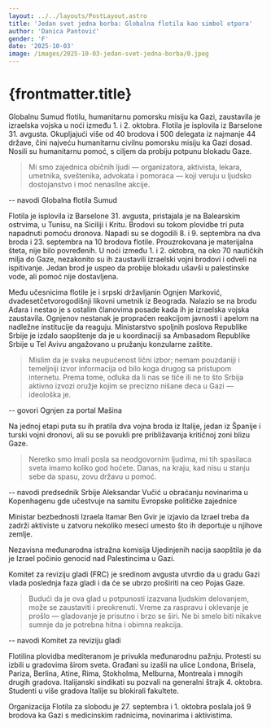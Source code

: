 ```yaml
---
layout: ../../layouts/PostLayout.astro
title: 'Jedan svet jedna borba: Globalna flotila kao simbol otpora'
author: 'Danica Pantović'
gender: 'F'
date: '2025-10-03'
image: /images/2025-10-03-jedan-svet-jedna-borba/0.jpeg
---
```



# {frontmatter.title}

Globalnu Sumud flotilu, humanitarnu pomorsku misiju ka Gazi, zaustavila je izraelska vojska u noći između 1. i 2. oktobra. Flotila je isplovila iz Barselone 31. avgusta. Okupljajući više od 40 brodova i 500 delegata iz najmanje 44 države, čini najveću humanitarnu civilnu pomorsku misiju ka Gazi dosad. Nosili su humanitarnu pomoć, s ciljem da probiju potpunu blokadu Gaze.

> Mi smo zajednica običnih ljudi — organizatora, aktivista, lekara, umetnika, sveštenika, advokata i pomoraca — koji veruju u ljudsko dostojanstvo i moć nenasilne akcije.

-- navodi Globalna flotila Sumud

Flotila je isplovila iz Barselone 31. avgusta, pristajala je na Balearskim ostrvima, u Tunisu, na Siciliji i Kritu.
Brodovi su tokom plovidbe tri puta napadnuti pomoću dronova. Napadi su se dogodili 8. i 9. septembra na dva broda i 23. septembra na 10 brodova flotile. Prouzrokovana je materijalna šteta, nije bilo povređenih.
U noći između 1. i 2. oktobra, na oko 70 nautičkih milja do Gaze, nezakonito su ih zaustavili izraelski vojni brodovi i odveli na ispitivanje. Jedan brod je uspeo da probije blokadu ušavši u palestinske vode, ali pomoć nije dostavljena.

Među učesnicima flotile je i srpski državljanin Ognjen Marković, dvadesetčetvorogodišnji likovni umetnik iz Beograda. Nalazio se na brodu Adara i nestao je s ostalim članovima posade kada ih je izraelska vojska zaustavila. Ognjenov nestanak je propraćen reakcijom javnosti i apelom na nadležne institucije da reaguju. Ministarstvo spoljnih poslova Republike Srbije je izdalo saopštenje da je u koordinaciji sa Ambasadom Republike Srbije u Tel Avivu angažovano u pružanju konzularne zaštite.

> Mislim da je svaka neupućenost lični izbor; nemam pouzdaniji i temeljniji izvor informacija od bilo koga drugog sa pristupom internetu. Prema tome, odluka da li nas se tiče ili ne to što Srbija aktivno izvozi oružje kojim se precizno nišane deca u Gazi — ideološka je.

-- govori Ognjen za portal Mašina

Na jednoj etapi puta su ih pratila dva vojna broda iz Italije, jedan iz Španije i turski vojni dronovi, ali su se povukli pre približavanja kritičnoj zoni blizu Gaze.

> Neretko smo imali posla sa neodgovornim ljudima, mi tih spasilaca sveta imamo koliko god hoćete. Danas, na kraju, kad nisu u stanju sebe da spasu, zovu državu u pomoć.

-- navodi predsednik Srbije Aleksandar Vučić u obraćanju novinarima u Kopenhagenu gde učestvuje na samitu Evropske političke zajednice

Ministar bezbednosti Izraela Itamar Ben Gvir je izjavio da Izrael treba da zadrži aktiviste u zatvoru nekoliko meseci umesto što ih deportuje u njihove zemlje.

Nezavisna međunarodna istražna komisija Ujedinjenih nacija saopštila je da je Izrael počinio genocid nad Palestincima u Gazi.

Komitet za reviziju gladi (FRC) je sredinom avgusta utvrdio da u gradu Gazi vlada poslednja faza gladi i da će se ubrzo proširiti na ceo Pojas Gaze.

> Budući da je ova glad u potpunosti izazvana ljudskim delovanjem, može se zaustaviti i preokrenuti. Vreme za raspravu i oklevanje je prošlo — gladovanje je prisutno i brzo se širi. Ne bi smelo biti nikakve sumnje da je potrebna hitna i obimna reakcija.

-- navodi Komitet za reviziju gladi

Flotilina plovidba mediteranom je privukla međunarodnu pažnju. Protesti su izbili u gradovima širom sveta. Građani su izašli na ulice Londona, Brisela, Pariza, Berlina, Atine, Rima, Stokholma, Melburna, Montreala i mnogih drugih gradova. Italijanski sindikati su pozvali na generalni štrajk 4. oktobra. Studenti u više gradova Italije su blokirali fakultete.

Organizacija Flotila za slobodu je 27. septembra i 1. oktobra poslala još 9 brodova ka Gazi s medicinskim radnicima, novinarima i aktivistima.
